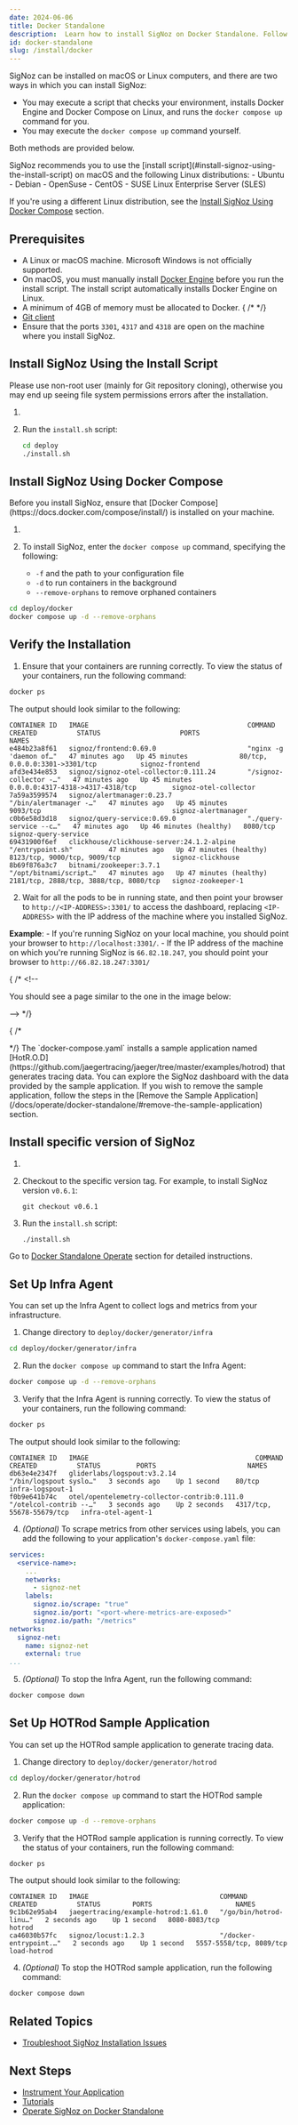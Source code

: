 ```yaml
---
date: 2024-06-06
title: Docker Standalone
description:  Learn how to install SigNoz on Docker Standalone. Follow our detailed, step-by-step guide to set up SigNoz on macOS or Linux. Ensure smooth installation and start monitoring your applications effectively.
id: docker-standalone
slug: /install/docker
---
```



<SigNozCloud />

SigNoz can be installed on macOS or Linux computers, and there are two ways in which you can install SigNoz:

 - You may execute a script that checks your environment, installs Docker Engine and Docker Compose on Linux, and runs the `docker compose up` command for you. 
 - You may execute the `docker compose up` command yourself.

Both methods are provided below.

<Admonition type="info">
SigNoz recommends you to use the [install script](#install-signoz-using-the-install-script) on macOS and the following Linux distributions:
  - Ubuntu
  - Debian
  - OpenSuse
  - CentOS
  - SUSE Linux Enterprise Server (SLES)

If you're using a different Linux distribution, see the [Install SigNoz Using Docker Compose](#install-signoz-using-docker-compose) section.
</Admonition>

## Prerequisites

- A Linux or macOS machine. Microsoft Windows is not officially supported.
- On macOS, you must manually install [Docker Engine](https://docs.docker.com/engine/install/)
before you run the install script. The install script automatically installs Docker Engine on Linux.
- A minimum of 4GB of memory must be allocated to Docker.
{ /* <!-- Existing documentation is somehow unclear. Are there different memory requirements based on the operating system? --> */}
- [Git client](https://desktop.github.com/)
- Ensure that the ports `3301`, `4317` and `4318` are open on the machine where you install SigNoz.

## Install SigNoz Using the Install Script

<Admonition type="info">
Please use non-root user (mainly for Git repository cloning), otherwise you may end up seeing file system permissions errors after the installation.
</Admonition>

1. <CloneRepo />

2. Run the `install.sh` script:
   ```bash
   cd deploy
   ./install.sh
   ```

## Install SigNoz Using Docker Compose

<Admonition type="info">
Before you install SigNoz, ensure that [Docker Compose](https://docs.docker.com/compose/install/) is installed on your machine.
</Admonition>

1. <CloneRepo />

2. To install SigNoz, enter the `docker compose up` command, specifying the following:
    - `-f` and the path to your configuration file
    - `-d` to run containers in the background
    - `--remove-orphans` to remove orphaned containers

  ```bash
  cd deploy/docker
  docker compose up -d --remove-orphans
  ```

## Verify the Installation

1. Ensure that your containers are running correctly. To view the status of your containers, run the following command:

```bash
docker ps
```
  The output should look similar to the following:

```output
CONTAINER ID   IMAGE                                        COMMAND                  CREATED          STATUS                    PORTS                                    NAMES
e484b23a8f61   signoz/frontend:0.69.0                       "nginx -g 'daemon of…"   47 minutes ago   Up 45 minutes             80/tcp, 0.0.0.0:3301->3301/tcp           signoz-frontend
afd3e434e853   signoz/signoz-otel-collector:0.111.24        "/signoz-collector -…"   47 minutes ago   Up 45 minutes             0.0.0.0:4317-4318->4317-4318/tcp         signoz-otel-collector
7a59a3599574   signoz/alertmanager:0.23.7                   "/bin/alertmanager -…"   47 minutes ago   Up 45 minutes             9093/tcp                                 signoz-alertmanager
c0b6e58d3d18   signoz/query-service:0.69.0                  "./query-service --c…"   47 minutes ago   Up 46 minutes (healthy)   8080/tcp                                 signoz-query-service
69431900f6ef   clickhouse/clickhouse-server:24.1.2-alpine   "/entrypoint.sh"         47 minutes ago   Up 47 minutes (healthy)   8123/tcp, 9000/tcp, 9009/tcp             signoz-clickhouse
8b69f876a3c7   bitnami/zookeeper:3.7.1                      "/opt/bitnami/script…"   47 minutes ago   Up 47 minutes (healthy)   2181/tcp, 2888/tcp, 3888/tcp, 8080/tcp   signoz-zookeeper-1
```

2. Wait for all the pods to be in running state, and then point your browser to `http://<IP-ADDRESS>:3301/` to access the dashboard, replacing `<IP-ADDRESS>` with the IP address of the machine where you installed SigNoz.

  **Example**:
    - If you're running SigNoz on your local machine, you should point your browser to `http://localhost:3301/`.
    - If the IP address of the machine on which you're running SigNoz is `66.82.18.247`, you should point your browser to `http://66.82.18.247:3301/`

{ /* <!--

You should see a page similar to the one in the image below:

--> */}

{ /* 
<!--
How is this helpful? I suggest we create something similar to the Kubernetes section. Do we have a blog post to which I could link out?
--> */}

<RetentionInfo />

<Admonition type="info">
The `docker-compose.yaml` installs a sample application named [HotR.O.D](https://github.com/jaegertracing/jaeger/tree/master/examples/hotrod) that generates tracing data. You can explore the SigNoz dashboard with the data provided by the sample application. If you wish to remove the sample application, follow the steps in the [Remove the Sample Application](/docs/operate/docker-standalone/#remove-the-sample-application) section.
</Admonition>

## Install specific version of SigNoz

1. <CloneRepo />

2. Checkout to the specific version tag. For example, to install SigNoz version `v0.6.1`:
	```
	git checkout v0.6.1
	```

3. Run the `install.sh` script:

	```bash
	./install.sh
	```

Go to [Docker Standalone Operate](/docs/operate/docker-standalone) section for detailed instructions.

## Set Up Infra Agent

You can set up the Infra Agent to collect logs and metrics from your infrastructure.

1. Change directory to `deploy/docker/generator/infra`

  ```bash
  cd deploy/docker/generator/infra
  ```

2. Run the `docker compose up` command to start the Infra Agent:

  ```bash
  docker compose up -d --remove-orphans
  ```

3. Verify that the Infra Agent is running correctly. To view the status of your containers, run the following command:

  ```bash
  docker ps
  ```

  The output should look similar to the following:

  ```output
  CONTAINER ID   IMAGE                                          COMMAND                  CREATED          STATUS         PORTS                       NAMES
  db63e4e2347f   gliderlabs/logspout:v3.2.14                    "/bin/logspout syslo…"   3 seconds ago    Up 1 second    80/tcp                      infra-logspout-1
  f0b9e641b74c   otel/opentelemetry-collector-contrib:0.111.0   "/otelcol-contrib --…"   3 seconds ago    Up 2 seconds   4317/tcp, 55678-55679/tcp   infra-otel-agent-1
  ```

4. _(Optional)_ To scrape metrics from other services using labels, you can add the following to your application's `docker-compose.yaml` file:

  ```yaml
  services:
    <service-name>:
      ...
      networks:
        - signoz-net
      labels:
        signoz.io/scrape: "true"
        signoz.io/port: "<port-where-metrics-are-exposed>"
        signoz.io/path: "/metrics"
  networks:
    signoz-net:
      name: signoz-net
      external: true
  ...
  ```

5. _(Optional)_ To stop the Infra Agent, run the following command:

  ```bash
  docker compose down
  ```

## Set Up HOTRod Sample Application

You can set up the HOTRod sample application to generate tracing data.

1. Change directory to `deploy/docker/generator/hotrod`

  ```bash
  cd deploy/docker/generator/hotrod
  ```

2. Run the `docker compose up` command to start the HOTRod sample application:

  ```bash
  docker compose up -d --remove-orphans
  ```

3. Verify that the HOTRod sample application is running correctly. To view the status of your containers, run the following command:

  ```bash
  docker ps
  ```
  
  The output should look similar to the following:

  ```output
  CONTAINER ID   IMAGE                                 COMMAND                  CREATED          STATUS        PORTS                     NAMES
  9c1b62e95ab4   jaegertracing/example-hotrod:1.61.0   "/go/bin/hotrod-linu…"   2 seconds ago    Up 1 second   8080-8083/tcp             hotrod
  ca46030b57fc   signoz/locust:1.2.3                   "/docker-entrypoint.…"   2 seconds ago    Up 1 second   5557-5558/tcp, 8089/tcp   load-hotrod
  ```

4. _(Optional)_ To stop the HOTRod sample application, run the following command:

  ```bash
  docker compose down
  ```

## Related Topics

- [Troubleshoot SigNoz Installation Issues](/docs/install/troubleshooting)

## Next Steps

- [Instrument Your Application](/docs/instrumentation/overview)
- [Tutorials](/docs/tutorials/)
- [Operate SigNoz on Docker Standalone](/docs/operate/docker-standalone)
